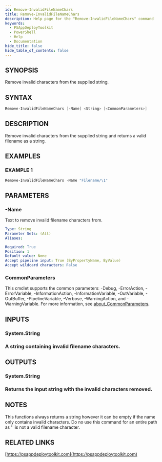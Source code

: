 ```yaml
---
id: Remove-InvalidFileNameChars
title: Remove-InvalidFileNameChars
description: Help page for the "Remove-InvalidFileNameChars" command
keywords:
  - PSAppDeployToolkit
  - PowerShell
  - Help
  - Documentation
hide_title: false
hide_table_of_contents: false
---
```


## SYNOPSIS

Remove invalid characters from the supplied string.

## SYNTAX

```powershell
Remove-InvalidFileNameChars [-Name] <String> [<CommonParameters>]
```

## DESCRIPTION

Remove invalid characters from the supplied string and returns a valid filename as a string.

## EXAMPLES

### EXAMPLE 1

```powershell
Remove-InvalidFileNameChars -Name "Filename/\1"
```

## PARAMETERS

### -Name

Text to remove invalid filename characters from.

```yaml
Type: String
Parameter Sets: (All)
Aliases:

Required: True
Position: 1
Default value: None
Accept pipeline input: True (ByPropertyName, ByValue)
Accept wildcard characters: False
```

### CommonParameters

This cmdlet supports the common parameters: -Debug, -ErrorAction, -ErrorVariable, -InformationAction, -InformationVariable, -OutVariable, -OutBuffer, -PipelineVariable, -Verbose, -WarningAction, and -WarningVariable. For more information, see [about_CommonParameters](http://go.microsoft.com/fwlink/?LinkID=113216).

## INPUTS

### System.String

### A string containing invalid filename characters.

## OUTPUTS

### System.String

### Returns the input string with the invalid characters removed.

## NOTES

This functions always returns a string however it can be empty if the name only contains invalid characters.
Do no use this command for an entire path as '\' is not a valid filename character.

## RELATED LINKS

[https://psappdeploytoolkit.com](https://psappdeploytoolkit.com)

